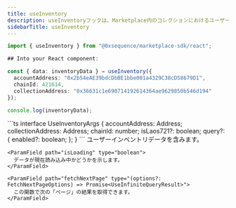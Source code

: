 ```yaml
---
title: useInventory
description: useInventoryフックは、Marketplace内のコレクションにおけるユーザーのインベントリを取得します。
sidebarTitle: useInventory
---
```


```ts
import { useInventory } from "@0xsequence/marketplace-sdk/react";

## Into your React component:

const { data: inventoryData } = useInventory({
  accountAddress: "0x2b54eAE39bdcDbBE1bbe001a4329C38cD58679D1",
  chainId: 421614,
  collectionAddress: "0x36631c1e690714192614364ae9629850b546d194"
});

console.log(inventoryData);
```

<ResponseField name="useInventory">
  <ResponseField name="* params" />

  <Expandable>
    ```ts
    interface UseInventoryArgs {
      accountAddress: Address;
      collectionAddress: Address;
      chainId: number;
      isLaos721?: boolean;
      query?: {
        enabled?: boolean;
      };
    }
    ```
  </Expandable>

  <ResponseField name="* return properties" />

  <Expandable>
    <ParamField path="data" type="CollectiblesResponse">
      ユーザーインベントリデータを含みます。
    </ParamField>

    <ParamField path="isLoading" type="boolean">
      データが現在読み込み中かどうかを示します。
    </ParamField>

    <ParamField path="fetchNextPage" type="(options?: FetchNextPageOptions) => Promise<UseInfiniteQueryResult>">
      この関数で次の「ページ」の結果を取得できます。
    </ParamField>
  </Expandable>
</ResponseField>